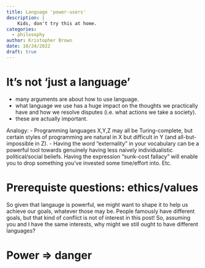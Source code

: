 ```yaml
---
title: Language 'power-users'
description: |
    Kids, don't try this at home.
categories:
  - philosophy
author: Kristopher Brown
date: 10/24/2022
draft: true
---
```


# It's not 'just a language'
- many arguments are about how to use language.
- what language we use has a huge impact on the thoughts we practically have and 
  how we resolve disputes (i.e. what actions we take a society).
- these are actually important.

Analogy:
- Programming languages X,Y,Z may all be Turing-complete, but certain styles of 
  programming are natural in X but difficult in Y (and all-but-impossible in Z).
- Having the *word* "externality" in your vocabulary can be a powerful tool 
  towards genuinely having less naively individualistic political/social beliefs. 
  Having the expression "sunk-cost fallacy" will enable you to drop something 
  you've invested some time/effort into. Etc.

# Prerequiste questions: ethics/values

So given that langauge is powerful, we might want to shape it to help us achieve 
our goals, whatever those may be. People famously have different goals, but that
 kind of conflict is not of interest in this post! So, assuming you and I have 
 the same interests, why might we still ought to have different languages?

# Power => danger


